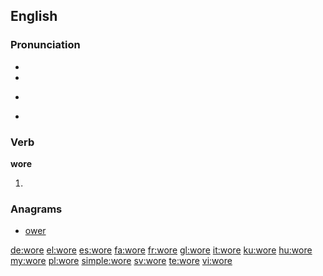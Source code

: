 {{also|WORE}}
==English==

===Pronunciation===
* {{IPA|/ˈwoɻ/}}
* {{audio|en-us-wore.ogg|Audio (US)}}
* {{homophones|war}} {{qualifier|some dialects}}
* {{rhymes|ɔː(r)}}

===Verb===
'''wore'''

# {{simple past of|wear}}

===Anagrams===
* [[ower#English|ower]]

[[de:wore]]
[[el:wore]]
[[es:wore]]
[[fa:wore]]
[[fr:wore]]
[[gl:wore]]
[[it:wore]]
[[ku:wore]]
[[hu:wore]]
[[my:wore]]
[[pl:wore]]
[[simple:wore]]
[[sv:wore]]
[[te:wore]]
[[vi:wore]]
